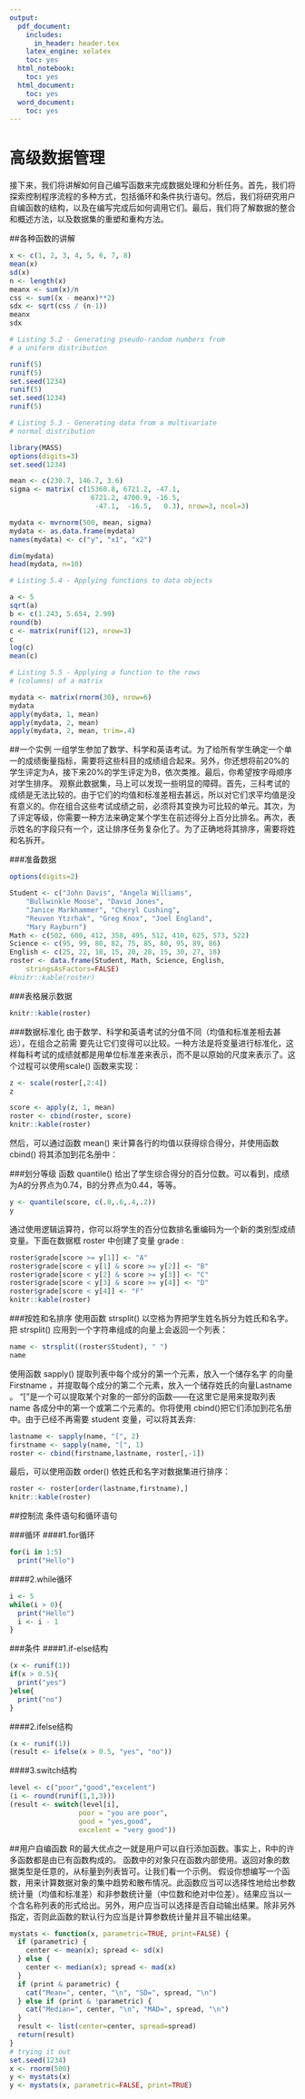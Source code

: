 ```yaml
---
output:
  pdf_document:
    includes:
      in_header: header.tex
    latex_engine: xelatex
    toc: yes
  html_notebook:
    toc: yes
  html_document:
    toc: yes
  word_document:
    toc: yes
---
```


# 高级数据管理
接下来，我们将讲解如何自己编写函数来完成数据处理和分析任务。首先，我们将探索控制程序流程的多种方式，包括循环和条件执行语句。然后，我们将研究用户自编函数的结构，以及在编写完成后如何调用它们。最后，我们将了解数据的整合和概述方法，以及数据集的重塑和重构方法。


##各种函数的讲解
```r
x <- c(1, 2, 3, 4, 5, 6, 7, 8)
mean(x)
sd(x)
n <- length(x)
meanx <- sum(x)/n
css <- sum((x - meanx)**2)            
sdx <- sqrt(css / (n-1))
meanx
sdx

# Listing 5.2 - Generating pseudo-random numbers from 
# a uniform distribution

runif(5)
runif(5)
set.seed(1234)                                                     
runif(5)
set.seed(1234)                                                      
runif(5)

# Listing 5.3 - Generating data from a multivariate 
# normal distribution

library(MASS)
options(digits=3)
set.seed(1234)

mean <- c(230.7, 146.7, 3.6)                                           
sigma <- matrix( c(15360.8, 6721.2, -47.1,                              
                    6721.2, 4700.9, -16.5,
                     -47.1,  -16.5,   0.3), nrow=3, ncol=3)

mydata <- mvrnorm(500, mean, sigma)                                     
mydata <- as.data.frame(mydata)                                         
names(mydata) <- c("y", "x1", "x2")                                       

dim(mydata)                                                             
head(mydata, n=10)   

# Listing 5.4 - Applying functions to data objects

a <- 5
sqrt(a)
b <- c(1.243, 5.654, 2.99)
round(b)
c <- matrix(runif(12), nrow=3)
c
log(c)
mean(c)

# Listing 5.5 - Applying a function to the rows 
# (columns) of a matrix

mydata <- matrix(rnorm(30), nrow=6)
mydata
apply(mydata, 1, mean)     
apply(mydata, 2, mean) 
apply(mydata, 2, mean, trim=.4)   
```

##一个实例
一组学生参加了数学、科学和英语考试。为了给所有学生确定一个单一的成绩衡量指标，需要将这些科目的成绩组合起来。另外，你还想将前20%的学生评定为A，接下来20%的学生评定为B，依次类推。最后，你希望按字母顺序对学生排序。
观察此数据集，马上可以发现一些明显的障碍。首先，三科考试的成绩是无法比较的。由于它们的均值和标准差相去甚远，所以对它们求平均值是没有意义的。你在组合这些考试成绩之前，必须将其变换为可比较的单元。其次，为了评定等级，你需要一种方法来确定某个学生在前述得分上百分比排名。再次，表示姓名的字段只有一个，这让排序任务复杂化了。为了正确地将其排序，需要将姓和名拆开。

###准备数据
```r
options(digits=2)

Student <- c("John Davis", "Angela Williams", 
    "Bullwinkle Moose", "David Jones", 
    "Janice Markhammer", "Cheryl Cushing",
    "Reuven Ytzrhak", "Greg Knox", "Joel England",
    "Mary Rayburn")
Math <- c(502, 600, 412, 358, 495, 512, 410, 625, 573, 522)
Science <- c(95, 99, 80, 82, 75, 85, 80, 95, 89, 86)
English <- c(25, 22, 18, 15, 20, 28, 15, 30, 27, 18)
roster <- data.frame(Student, Math, Science, English,
    stringsAsFactors=FALSE)
#knitr::kable(roster)
```

###表格展示数据
```r
knitr::kable(roster)
```


###数据标准化
由于数学、科学和英语考试的分值不同（均值和标准差相去甚远），在组合之前需
要先让它们变得可以比较。一种方法是将变量进行标准化，这样每科考试的成绩就都是用单位标准差来表示，而不是以原始的尺度来表示了。这个过程可以使用scale() 函数来实现：
```r
z <- scale(roster[,2:4]) 
z
```

```r
score <- apply(z, 1, mean)
roster <- cbind(roster, score)
knitr::kable(roster)
```

然后，可以通过函数 mean() 来计算各行的均值以获得综合得分，并使用函数
cbind() 将其添加到花名册中：

###划分等级
函数 quantile() 给出了学生综合得分的百分位数。可以看到，成绩为A的分界点为0.74，B的分界点为0.44，等等。
```r
y <- quantile(score, c(.8,.6,.4,.2)) 
y
```

通过使用逻辑运算符，你可以将学生的百分位数排名重编码为一个新的类别型成绩
变量。下面在数据框 roster 中创建了变量 grade :

```r
roster$grade[score >= y[1]] <- "A"                        
roster$grade[score < y[1] & score >= y[2]] <- "B"
roster$grade[score < y[2] & score >= y[3]] <- "C"
roster$grade[score < y[3] & score >= y[4]] <- "D"
roster$grade[score < y[4]] <- "F"
knitr::kable(roster)
```

###按姓和名排序
使用函数 strsplit() 以空格为界把学生姓名拆分为姓氏和名字。把
strsplit() 应用到一个字符串组成的向量上会返回一个列表：
```r
name <- strsplit((roster$Student), " ")  
name
```

使用函数 sapply() 提取列表中每个成分的第一个元素，放入一个储存名字
的向量 Firstname ，并提取每个成分的第二个元素，放入一个储存姓氏的向量Lastname 。 "["是一个可以提取某个对象的一部分的函数——在这里它是用来提取列表 name 各成分中的第一个或第二个元素的。你将使用 cbind()把它们添加到花名册中。由于已经不再需要 student 变量，可以将其丢弃:

```r
lastname <- sapply(name, "[", 2)
firstname <- sapply(name, "[", 1)
roster <- cbind(firstname,lastname, roster[,-1])
```

最后，可以使用函数 order() 依姓氏和名字对数据集进行排序：
```r
roster <- roster[order(lastname,firstname),]
knitr::kable(roster)
```

##控制流
条件语句和循环语句

###循环
####1.for循环  
```r
for(i in 1:5)
  print("Hello")
```

####2.while循环
```r
i <- 5
while(i > 0){
  print("Hello")
  i <- i - 1
}
```

###条件
####1.if-else结构
```r
(x <- runif(1))
if(x > 0.5){
  print("yes")
}else{
  print("no")
}
```

####2.ifelse结构
```r
(x <- runif(1))
(result <- ifelse(x > 0.5, "yes", "no"))
```

####3.switch结构
```r
level <- c("poor","good","excelent")
(i <- round(runif(1,1,3)))
(result <- switch(level[i],
                 poor = "you are poor",
                 good = "yes,good",
                 excelent = "very good"))
```

##用户自编函数
R的最大优点之一就是用户可以自行添加函数。事实上，R中的许多函数都是由已有函数构成的。
函数中的对象只在函数内部使用。返回对象的数据类型是任意的，从标量到列表皆可。让我们看一个示例。
假设你想编写一个函数，用来计算数据对象的集中趋势和散布情况。此函数应当可以选择性地给出参数统计量（均值和标准差）和非参数统计量（中位数和绝对中位差）。结果应当以一个含名称列表的形式给出。另外，用户应当可以选择是否自动输出结果。除非另外指定，否则此函数的默认行为应当是计算参数统计量并且不输出结果。
```r
mystats <- function(x, parametric=TRUE, print=FALSE) {
  if (parametric) {
    center <- mean(x); spread <- sd(x) 
  } else {
    center <- median(x); spread <- mad(x) 
  }
  if (print & parametric) {
    cat("Mean=", center, "\n", "SD=", spread, "\n")
  } else if (print & !parametric) {
    cat("Median=", center, "\n", "MAD=", spread, "\n")
  }
  result <- list(center=center, spread=spread)
  return(result)
}
# trying it out
set.seed(1234)
x <- rnorm(500) 
y <- mystats(x)
y <- mystats(x, parametric=FALSE, print=TRUE)
```

